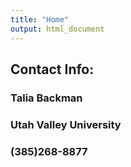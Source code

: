 ```yaml
---
title: "Home"
output: html_document
---
```


## **Contact Info:**

### Talia Backman<br>
### Utah Valley University
### (385)268-8877